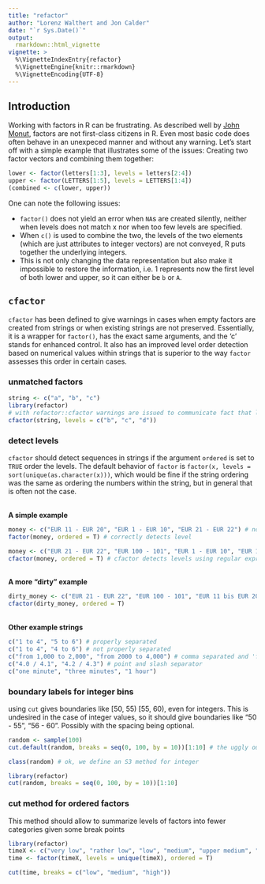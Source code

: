 ```yaml
---
title: "refactor"
author: "Lorenz Walthert and Jon Calder"
date: "`r Sys.Date()`"
output: 
  rmarkdown::html_vignette
vignette: >
  %\VignetteIndexEntry{refactor}
  %\VignetteEngine{knitr::rmarkdown}
  %\VignetteEncoding{UTF-8}
---
```


## Introduction

Working with factors in R can be frustrating. As described well by [John Monut](http://www.win-vector.com/blog/2014/09/factors-are-not-first-class-citizens-in-r/), factors are not first-class citizens in R. Even most basic code does often behave in an unexpeced manner and without any warning. Let's start off with a simple example that illustrates some of the issues: Creating two factor vectors and combining them together:

```r
lower <- factor(letters[1:3], levels = letters[2:4])
upper <- factor(LETTERS[1:5], levels = LETTERS[1:4])
(combined <- c(lower, upper))
```


One can note the following issues:

* `factor()` does not yield an error when `NA`s are created silently, neither when levels does not match x nor when too few levels are specified. 
* When `c()` is used to combine the two, the levels of the two elements (which are just attributes to integer vectors) are not conveyed, R puts together the underlying integers.
* This is not only changing the data representation but also make it impossible to restore the information, i.e. 1 represents now the first level of both lower and upper, so it can either be `b` or `A`. 

## `cfactor`
`cfactor` has been defined to give warnings in cases when empty factors are created from strings or when existing strings are not preserved. Essentially, it is a wrapper for `factor()`, has the exact same arguments, and the 'c' stands for enhanced control. It also has an improved level order detection based on numerical values within strings that is superior to the way `factor` assesses this order in certain cases.

### unmatched factors
```r
string <- c("a", "b", "c")
library(refactor)
# with refactor::cfactor warnings are issued to communicate fact that levels were referenced that do not appear in the data and vice versa
cfactor(string, levels = c("b", "c", "d"))
```

### detect levels
`cfactor` should detect sequences in strings if the argument `ordered` is set to `TRUE` order the levels. The default behavior of `factor` is
`factor(x, levels = sort(unique(as.character(x)))`, which would be fine if the string ordering was the same as ordering the numbers within the string, but in general that is often not the case.

\
**A simple example**
```r
money <- c("EUR 11 - EUR 20", "EUR 1 - EUR 10", "EUR 21 - EUR 22") # no issue, since all numbers are two digits
factor(money, ordered = T) # correctly detects level

money <- c("EUR 21 - EUR 22", "EUR 100 - 101", "EUR 1 - EUR 10", "EUR 11 - EUR 20")  # the general case
cfactor(money, ordered = T) # cfactor detects levels using regular expressions
```

\
**A more "dirty" example**
```r
dirty_money <- c("EUR 21 - EUR 22", "EUR 100 - 101", "EUR 11 bis EUR 20", "from 98 to 99")
cfactor(dirty_money, ordered = T)
```

\
**Other example strings**
```r
c("1 to 4", "5 to 6") # properly separated
c("1 to 4", "4 to 6") # not properly separated
c("from 1,000 to 2,000", "from 2000 to 4,000") # comma separated and 'from' and 'to'
c("4.0 / 4.1", "4.2 / 4.3") # point and slash separator
c("one minute", "three minutes", "1 hour")
```


### boundary labels for integer bins
using `cut` gives boundaries like [50, 55) [55, 60), even for integers. This is undesired in the case of integer values, so it should give boundaries like "50 - 55", "56 - 60". Possibly with the spacing being optional.

```r
random <- sample(100)
cut.default(random, breaks = seq(0, 100, by = 10))[1:10] # the uggly outcome with cut.default

class(random) # ok, we define an S3 method for integer

library(refactor)
cut(random, breaks = seq(0, 100, by = 10))[1:10]
```

### cut method for ordered factors
This method should allow to summarize levels of factors into fewer categories given some break points
```r
library(refactor)
timeX <- c("very low", "rather low", "low", "medium", "upper medium", "high")
time <- factor(timeX, levels = unique(timeX), ordered = T)

cut(time, breaks = c("low", "medium", "high"))
```
